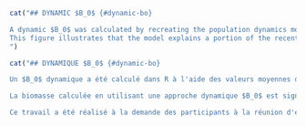 ```r
cat("## DYNAMIC $B_0$ {#dynamic-bo}

A dynamic $B_0$ was calculated by recreating the population dynamics model in R with parameter estimates from the fitted base model. The fishing mortality was set to zero but estimated recruitment deviations were included. Figure \@ref(fig:fig-dynamic-b-zero) shows the estimated dynamic $B_0$ from this exercise.
This figure illustrates that the model explains a portion of the recent decline by a sequence of poor recruitment.
")
```

```r
cat("## DYNAMIQUE $B_0$ {#dynamic-bo}

Un $B_0$ dynamique a été calculé dans R à l'aide des valeurs moyennes des paramètres et étendu pour inclure le modèle de capture par âge à deux flottes et deux sexes. La mortalité par pêche a été fixée à zéro et toutes les estimations moyennes des paramètres ont été incluses. La figure \@ref(fig:fig-dynamic-b-zero) montre les trajectoires de biomasse estimées pour ce cas.

La biomasse calculée en utilisant une approche dynamique $B_0$ est significativement plus élevée pour toutes les années qu'en utilisant une approche non dynamique $B_0$.

Ce travail a été réalisé à la demande des participants à la réunion d'examen, après la première version de cette évaluation du stock.")
```

